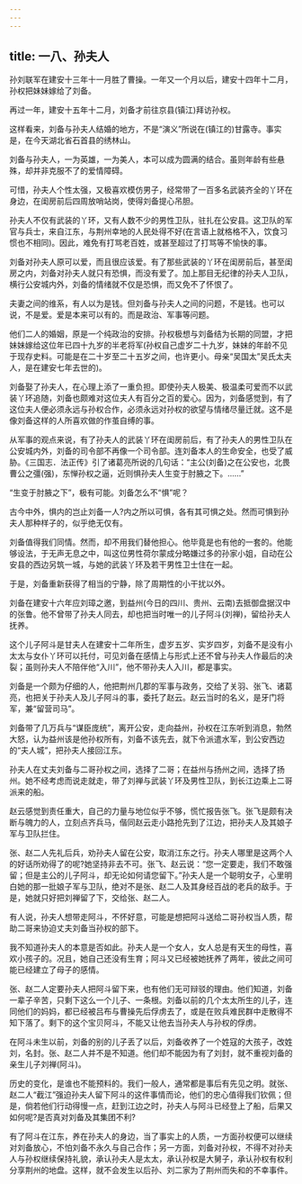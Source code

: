```yaml
---
---
---
```

title: 一八、孙夫人
---



孙刘联军在建安十三年十一月胜了曹操。一年又一个月以后，建安十四年十二月，孙权把妹妹嫁给了刘备。

再过一年，建安十五年十二月，刘备才前往京县(镇江)拜访孙权。

这样看来，刘备与孙夫人结婚的地方，不是“演义”所说在(镇江的)甘露寺。事实是，在今天湖北省石首县的绣林山。

刘备与孙夫人，一为英雄，一为美人，本可以成为圆满的结合。虽则年龄有些悬殊，却并非克服不了的爱情障碍。

可惜，孙夫人个性太强，又极喜欢模仿男子，经常带了一百多名武装齐全的丫环在身边，在闺房前后四周放哨站岗，使得刘备提心吊胆。

孙夫人不仅有武装的丫环，又有人数不少的男性卫队，驻扎在公安县。这卫队的军官与兵士，来自江东，与荆州幸地的人民处得不好(在言语上就格格不入，饮食习惯也不相同)。因此，难免有打骂老百姓，或甚至超过了打骂等不愉快的事。

刘备对孙夫人原可以爱，而且很应该爱。有了那些武装的丫环在闺房前后，甚至闺房之内，刘备对孙夫人就只有恐惧，而没有爱了。加上那目无纪律的孙夫人卫队，横行公安城内外，刘备的情绪就不仅是恐惧，而又免不了怀恨了。

夫妻之间的维系，有人以为是钱。但刘备与孙夫人之间的问题，不是钱。也可以说，不是爱。爱是本来可以有的。而是政治、军事等问题。

他们二人的婚姻，原是一个纯政治的安排。孙权极想与刘备结为长期的同盟，才把妹妹嫁给这位年已四十九岁的半老将军(孙权自己虚岁二十九岁，妹妹的年龄不见于现存史料。可能是在二十岁至二十五岁之间，也许更小。母亲“吴国太”吴氏太夫人，是在建安七年去世的)。

刘备娶了孙夫人，在心理上添了一重负担。即使孙夫人极美、极温柔可爱而不以武装丫环追随，刘备也颇难对这位夫人有百分之百的爱心。因为，刘备感觉到，有了这位夫人便必须永远与孙权合作，必须永远对孙权的欲望与情绪尽量迁就。这不是像刘备这样的人所喜欢做的作茧自缚的事。

从军事的观点来说，有了孙夫人的武装丫环在闺房前后，有了孙夫人的男性卫队在公安城内外，刘备的司令部不再像一个司令部。连刘备本人的生命安全，也受了威胁。《三国志．法正传》引了诸葛亮所说的几句话：“主公(刘备)之在公安也，北畏曹公之彊(强)，东惮孙权之逼，近则惧孙夫人生变于肘腋之下。……”

“生变于肘腋之下”，极有可能。刘备怎么不“惧”呢？

古今中外，惧内的岂止刘备一人?内之所以可惧，各有其可惧之处。然而可惧到孙夫人那种样子的，似乎绝无仅有。

刘备值得我们同情。然而，却不用我们替他担心。他毕竟是也有他的一套的。他能够设法，于无声无息之中，叫这位男性荷尔蒙成分略嫌过多的孙家小姐，自动在公安县的西边另筑一城，与她的武装丫环及若干男性卫士住在一起。

于是，刘备重新获得了相当的宁静，除了周期性的小干扰以外。

刘备在建安十六年应刘璋之邀，到益州(今日的四川、贵州、云南)去抵御盘据汉中的张鲁。他不曾带了孙夫人同去，却也把当时唯一的儿子阿斗(刘禅)，留给孙夫人抚养。

这个儿子阿斗是甘夫人在建安十二年所生，虚岁五岁、实岁四岁，刘备不是没有小太太与女仆丫环可以托付，可见刘备在感情上与形式上还不曾与孙夫人作最后的决裂；虽则孙夫人不陪伴他“入川”，他不带孙夫人入川，都是事实。

刘备是一个颇为仔细的人，他把荆州几郡的军事与政务，交给了关羽、张飞、诸葛亮，也把关于孙夫人及儿子阿斗的事，委托了赵云。赵云当时的名义，是牙门将军，兼“留营司马”。

刘备带了几万兵与“谋臣庞统”，离开公安，走向益州，孙权在江东听到消息，勃然大怒，认为益州该是他孙权所有，刘备不该先去，就下令派遣水军，到公安西边的“夫人城”，把孙夫人接回江东。

孙夫人在丈夫刘备与二哥孙权之间，选择了二哥；在益州与扬州之间，选择了扬州。她不经考虑而说走就走，带了刘禅与武装丫环及男性卫队，到长江边乘上二哥派来的船。

赵云感觉到责任重大，自己的力量与地位似乎不够，慌忙报告张飞。张飞是颇有决断与魄力的人，立刻点齐兵马，偕同赵云走小路抢先到了江边，把孙夫人及其娘子军与卫队拦住。

张、赵二人先礼后兵，劝孙夫人留在公安，取消江东之行。孙夫人哪里是这两个人的好话所劝得了的呢?她坚持非去不可。张飞、赵云说：“您一定要走，我们不敢强留；但是主公的儿子阿斗，却无论如何请您留下。”孙夫人是一个聪明女子，心里明白她的那一批娘子军与卫队，绝对不是张、赵二人及其身经百战的老兵的敌手。于是，她就只好把刘禅留了下，交给张、赵二人。

有人说，孙夫人想带走阿斗，不怀好意，可能是想把阿斗送给二哥孙权当人质，帮助二哥来协迫丈夫刘备当孙权的部下。

我不知道孙夫人的本意是否如此。孙夫人是一个女人，女人总是有天生的母性，喜欢小孩子的。况且，她自己还没有生育；阿斗又已经被她抚养了两年，彼此之间可能已经建立了母子的感情。

张、赵二人定要孙夫人把阿斗留下来，也有他们无可辩驳的理由。他们知道，刘备一辈子辛苦，只剩下这么一个儿子、一条根。刘备以前的几个太太所生的儿子，连同他们的妈妈，都已经被吕布与曹操先后俘虏去了，或是在败兵难民群中走散得不知下落了。剩下的这个宝贝阿斗，不能又让他去当孙夫人与孙权的俘虏。

在阿斗未生以前，刘备的别的儿子丢了以后，刘备收养了一个姓寇的大孩子，改姓刘，名封。张、赵二人并不是不知道。他们却不能因为有了刘封，就不重视刘备的亲生儿子刘禅(阿斗)。

历史的变化，是谁也不能预料的。我们一般人，通常都是事后有先见之明。就张、赵二人“截江”强迫孙夫人留下阿斗的这件事情而论，他们的忠心值得我们钦佩；但是，倘若他们行动得慢一点，赶到江边之时，孙夫人与阿斗已经登上了船，后果又如何呢?是否真对刘备及其集团不利?

有了阿斗在江东，养在孙夫人的身边，当了事实上的人质，一方面孙权便可以继续对刘备放心，不怕刘备不永久与自己合作；另一方面，刘备对孙权，不得不对孙夫人与孙权继续保持礼貌，承认孙夫人是太太，承认孙权是大舅子，承认孙权有权利分享荆州的地盘。这样，就不会发生以后孙、刘二家为了荆州而失和的不幸事件。